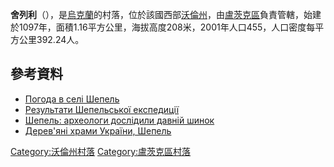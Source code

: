 {{coord|50|47|8|N|25|7|24|E|scale:30000|display=title}}

'''舍列利'''（{{lang-uk|Шепель}}），是[[烏克蘭|烏克蘭]]的村落，位於該國西部[[沃倫州|沃倫州]]，由[[盧茨克區|盧茨克區]]負責管轄，始建於1097年，面積1.16平方公里，海拔高度208米，2001年人口455，人口密度每平方公里392.24人。

==參考資料==
* [http://weather.in.ua/ua/volynskaja/28901 Погода в селі Шепель] {{Wayback|url=http://weather.in.ua/ua/volynskaja/28901 |date=20160305214826 }}
* [http://vf-ndc-oasu.ucoz.ru/news/rezultati_shepelskoji_ekspediciji/2010-05-13-84  Результати Шепельської експедиції] {{Wayback|url=http://vf-ndc-oasu.ucoz.ru/news/rezultati_shepelskoji_ekspediciji/2010-05-13-84 |date=20161022092719 }}
* [http://vf-ndc-oasu.ucoz.ru/news/shepel_arkheologi_doslidili_davnij_shinok/2010-06-10-93  Шепель: археологи дослідили давній шинок] {{Wayback|url=http://vf-ndc-oasu.ucoz.ru/news/shepel_arkheologi_doslidili_davnij_shinok/2010-06-10-93 |date=20180128204508 }}
* [http://www.derev.org.ua/volyn/shepel.htm  Дерев'яні храми України, Шепель] {{Wayback|url=http://www.derev.org.ua/volyn/shepel.htm |date=20200218205754 }}

[[Category:沃倫州村落|Category:沃倫州村落]]
[[Category:盧茨克區村落|Category:盧茨克區村落]]


{{Volyn-geo-stub}}